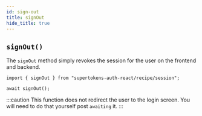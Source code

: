 ```yaml
---
id: sign-out
title: signOut
hide_title: true
---
```


## `signOut()`


The `signOut` method simply revokes the session for the user on the frontend and backend.

```tsx
import { signOut } from "supertokens-auth-react/recipe/session";

await signOut();
```

:::caution
This function does not redirect the user to the login screen. You will need to do that yourself post `awaiting` it.
:::